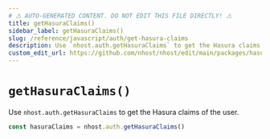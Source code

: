 ```yaml
---
# ⚠️ AUTO-GENERATED CONTENT. DO NOT EDIT THIS FILE DIRECTLY! ⚠️
title: getHasuraClaims()
sidebar_label: getHasuraClaims()
slug: /reference/javascript/auth/get-hasura-claims
description: Use `nhost.auth.getHasuraClaims` to get the Hasura claims of the user.
custom_edit_url: https://github.com/nhost/nhost/edit/main/packages/hasura-auth-js/src/hasura-auth-client.ts#L660
---
```


# `getHasuraClaims()`

Use `nhost.auth.getHasuraClaims` to get the Hasura claims of the user.

```ts
const hasuraClaims = nhost.auth.getHasuraClaims()
```
